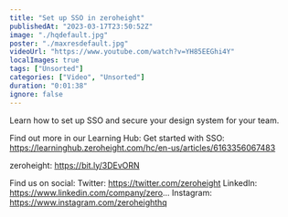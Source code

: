 ```yaml
---
title: "Set up SSO in zeroheight"
publishedAt: "2023-03-17T23:50:52Z"
image: "./hqdefault.jpg"
poster: "./maxresdefault.jpg"
videoUrl: "https://www.youtube.com/watch?v=YH85EEGhi4Y"
localImages: true
tags: ["Unsorted"]
categories: ["Video", "Unsorted"]
duration: "0:01:38"
ignore: false
---
```


Learn how to set up SSO and secure your design system for your team.

Find out more in our Learning Hub:
Get started with SSO: https://learninghub.zeroheight.com/hc/en-us/articles/6163356067483

zeroheight: https://bit.ly/3DEvORN

Find us on social:
Twitter: https://twitter.com/zeroheight
LinkedIn: https://www.linkedin.com/company/zero...
Instagram: https://www.instagram.com/zeroheighthq
